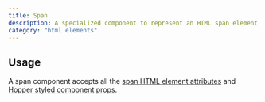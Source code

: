 ```yaml
---
title: Span
description: A specialized component to represent an HTML span element.
category: "html elements"
---
```


<Example src="html-elements/docs/spanPreview" isOpen />

## Usage

A span component accepts all the [span HTML element attributes](https://developer.mozilla.org/en-US/docs/Web/HTML/Reference/Elements/span) and [Hopper styled component props](/styled-system/concepts/styling).

